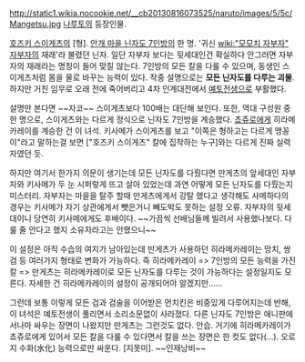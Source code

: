 http://static1.wikia.nocookie.net/__cb20130816073525/naruto/images/5/5c/Mangetsu.jpg
[[나루토]]의 등장인물.

[[호즈키 스이게츠]]의 [형]. [[안개 마을 닌자도 7인방]]의 한 명. '귀신 [[wiki:"모모치 자부자" 자부자]]의 재래'라 불렸던 닌자. 일단 자부자 보다는 뒷세대인건 확실하다 안그러면 자부자의 재래라는 명칭이 들어 맞질 않는다. 7인방의 모든 칼을 다룰 수 있으며, 동생인 스이게츠처럼 몸을 물로 바꾸는 능력이 있다. 작중 설명으로는 '''모든 닌자도를 다루는 괴물'''. 하지만 거친 임무로 오래 전에 죽어버리고 4차 인계대전에서 [[예토전생]]으로 부활했다.

설명만 본다면 ~~자코~~ 스이게츠보다 100배는 대단해 보인다. 또한, 역대 구성원 중 한 명으로, 스이게츠와는 다르게 정식으로 닌자도 7인방을 계승했다. [[쵸쥬로]]에게 히라메카레이를 계승한 건 이 녀석. 키사메가 스이게츠를 보고 "이쪽은 형하고는 다르게 맹꽁이"라고 말하는걸 보면 ["호즈키 스이게츠" 칼에 집착하는 누구]와는 다르게 진짜 실력자였던 듯.

하지만 여기서 한가지 의문이 생기는데 모든 닌자도를 다뤘다면 만게츠의 앞세대인 자부자와 키사메가 두 눈 시퍼렇게 뜨고 살아 있었는데 과연 어떻게 모든 닌자도를 다뤘는지 미스터리. 자부자는 마을을 탈주 할때 만게츠에게서 강탈 했다고 생각해도 사메하다의 경우는 키사메가 자기 상관에게서 뺏은거니 빼도박도 못하는 설정 오류. 자부자의 뒷세대이니 당연히 키사메에게도 후배이다. ~~가끔씩 선배님들께 빌려서 사용했나보다. 다룰 줄 안다고 했지 소유자라고는 안했으니~~

이 설정은 아직 수습의 여지가 남아있는데 만게츠가 사용하던 히라메카레이는 망치, 쌍검 등 여러가지 형태로 변화가 가능하다. 즉 히라메카레이 => 7인방의 모든 능력을 가진 칼 => 만게츠는 히라메카레이로 모든 닌자도를 다루는 것이 가능하다는 설정일지도 모른다. 자세한 건 히라메카레이의 설정이 공개되어야 알겠지만......

그런데 보통 이렇게 모든 검과 검술을 이어받은 먼치킨은 비중있게 다루어지는데 반해, 이 녀석은 예토전생이 풀리면서 소리소문없이 사라졌다. 다른 닌자도 7인방은 애니판에서나마 싸우는 장면이 나왔지만 만게츠는 그런것도 없다. 안습. 거기에 히라메카레이가 쵸쥬로에게 있어서 모든 칼을 다룰 수 있다면서 칼을 쓰는 장면은 한 컷도 없다(…). 오로지 수화(水化) 능력으로만 싸운다. [지못미]. ~~인재낭비~~

